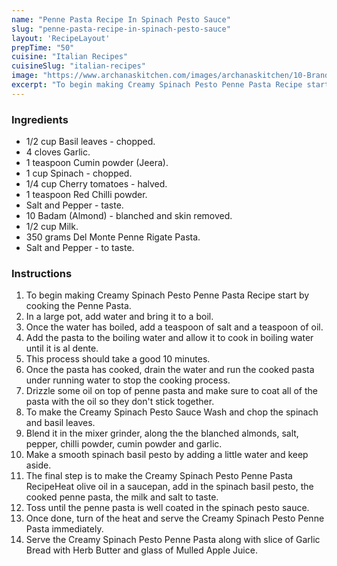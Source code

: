 ---
name: "Penne Pasta Recipe In Spinach Pesto Sauce"
slug: "penne-pasta-recipe-in-spinach-pesto-sauce"
layout: 'RecipeLayout'
prepTime: "50"
cuisine: "Italian Recipes"
cuisineSlug: "italian-recipes"
image: "https://www.archanaskitchen.com/images/archanaskitchen/10-Brands/DelMonte-KidsRecipes/Yummy_Creamy_Spinach_Pesto_Penne_Pasta_Recipe_-_Kids_Recipes_Made_With_Del_Monte-5.jpg"
excerpt: "To begin making Creamy Spinach Pesto Penne Pasta Recipe start by cooking the Penne Pasta"
---

### Ingredients

- 1/2 cup Basil leaves - chopped.
- 4 cloves Garlic.
- 1 teaspoon Cumin powder (Jeera).
- 1 cup Spinach - chopped.
- 1/4 cup Cherry tomatoes - halved.
- 1 teaspoon Red Chilli powder.
- Salt and Pepper - taste.
- 10 Badam (Almond) - blanched and skin removed.
- 1/2 cup Milk.
- 350 grams Del Monte Penne Rigate Pasta.
- Salt and Pepper - to taste.

### Instructions

1. To begin making Creamy Spinach Pesto Penne Pasta Recipe start by cooking the Penne Pasta.
1. In a large pot, add water and bring it to a boil.
1. Once the water has boiled, add a teaspoon of salt and a teaspoon of oil.
1. Add the pasta to the boiling water and allow it to cook in boiling water until it is al dente.
1. This process should take a good 10 minutes.
1. Once the pasta has cooked, drain the water and run the cooked pasta under running water to stop the cooking process.
1. Drizzle some oil on top of penne pasta and make sure to coat all of the pasta with the oil so they don't stick together.
1. To make the Creamy Spinach Pesto Sauce Wash and chop the spinach and basil leaves.
1. Blend it in the mixer grinder, along the the blanched almonds, salt, pepper, chilli powder, cumin powder and garlic.
1. Make a smooth spinach basil pesto by adding a little water and keep aside.
1. The final step is to make the Creamy Spinach Pesto Penne Pasta RecipeHeat olive oil in a saucepan, add in the spinach basil pesto, the cooked penne pasta, the milk and salt to taste.
1. Toss until the penne pasta is well coated in the spinach pesto sauce.
1. Once done, turn of the heat and serve the Creamy Spinach Pesto Penne Pasta immediately.
1. Serve the Creamy Spinach Pesto Penne Pasta along with slice of Garlic Bread with Herb Butter and glass of Mulled Apple Juice.
